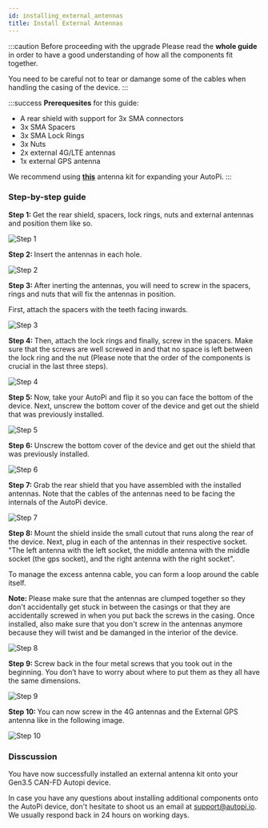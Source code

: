 ```yaml
---
id: installing_external_antennas
title: Install External Antennas
---
```



:::caution Before proceeding with the upgrade
Please read the **whole guide** in order to have a good understanding of how all the components fit together.

You need to be careful not to tear or damange some of the cables when handling the casing of the device.
:::

:::success
**Prerequesites** for this guide:
- A rear shield with support for 3x SMA connectors
- 3x SMA Spacers
- 3x SMA Lock Rings
- 3x Nuts
- 2x external 4G/LTE antennas
- 1x external GPS antenna

We recommend using [**this**](https://shop.autopi.io/products/3in1-external-antenna-kit) antenna kit for expanding your AutoPi.
:::

### Step-by-step guide

<SideBySide>
	<p>
		<strong>Step 1: </strong>
		Get the rear shield, spacers, lock rings, nuts and external antennas and position them like so.
	</p>
	<img alt="Step 1" src={useBaseUrl('/img/hardware/autopi_tmu_socketcan/installing_external_antennas/v1.jpg')}/>
</SideBySide>
<br/>

<SideBySide>
	<p>
		<strong>Step 2: </strong>
		Insert the antennas in each hole.
	</p>
	<img alt="Step 2" src={useBaseUrl('/img/hardware/autopi_tmu_socketcan/installing_external_antennas/v2.jpg')}/>
</SideBySide>
<br/>

<SideBySide>
	<div>
	<p>
		<strong>Step 3: </strong>
		After inerting the antennas, you will need to screw in the spacers, rings and nuts that will fix the antennas
		in position.
	</p>
	<p>
		First, attach the spacers with the teeth facing inwards. 
	</p>
</div>
	<img alt="Step 3" src={useBaseUrl('/img/hardware/autopi_tmu_socketcan/installing_external_antennas/v3.jpg')}/>
</SideBySide>
<br/>

<SideBySide>
	<p>
		<strong>Step 4: </strong>
		Then, attach the lock rings and finally, screw in the spacers. Make sure that the screws are well screwed in and
		that no space is left between the lock ring and the nut (Please note that the order of the components is crucial
		in the last three steps).
	</p>
	<img alt="Step 4" src={useBaseUrl('/img/hardware/autopi_tmu_socketcan/installing_external_antennas/v4.jpg')}/>
</SideBySide>
<br/>

<SideBySide>
	<p>
		<strong>Step 5: </strong>
		Now, take your AutoPi and flip it so you can face the bottom of the device. Next, unscrew the bottom cover of
		the device and get out the shield that was previously installed.
	</p>
	<img alt="Step 5" src={useBaseUrl('/img/hardware/autopi_tmu_socketcan/installing_external_antennas/v5.jpg')}/>
</SideBySide>
<br/>

<SideBySide>
	<p>
		<strong>Step 6: </strong>
		Unscrew the bottom cover of the device and get out the shield that was previously installed.
	</p>
	<img alt="Step 6" src={useBaseUrl('/img/hardware/autopi_tmu_socketcan/installing_external_antennas/v6.jpg')}/>
</SideBySide>
<br/>

<SideBySide>
	<p>
		<strong>Step 7: </strong>
		Grab the rear shield that you have assembled with the installed antennas. Note that the cables of the antennas
		need to be facing the internals of the AutoPi device.
	</p>
	<img alt="Step 7" src={useBaseUrl('/img/hardware/autopi_tmu_socketcan/installing_external_antennas/v7.jpg')}/>
</SideBySide>
<br/>

<SideBySide>
	<div>
		<p>
			<strong>Step 8: </strong>
			Mount the shield inside the small cutout that runs along the rear of the device. Next, plug in each of the
			antennas in their respective socket. "The left antenna with the left socket, the middle antenna with the
			middle socket (the gps socket), and the right antenna with the right socket".
		</p>
		<p>
			To manage the excess antenna cable, you can form a loop around the cable itself.
		</p>
		<p>
			<strong>Note: </strong>
			Please make sure that the antennas are clumped together so they don't accidentally get stuck in between the
			casings or that they are accidentally screwed in when you put back the screws in the casing. Once installed,
			also make sure that you don't screw in the antennas anymore because they will twist and be damanged in the
			interior of the device.
		</p>
	</div>
	<img alt="Step 8" src={useBaseUrl('/img/hardware/autopi_tmu_socketcan/installing_external_antennas/v8.jpg')}/>
</SideBySide>
<br/>

<SideBySide>
	<p>
		<strong>Step 9: </strong>
		Screw back in the four metal screws that you took out in the beginning. You don’t have to worry about where to
		put them as they all have the same dimensions.
	</p>
	<img alt="Step 9" src={useBaseUrl('/img/hardware/autopi_tmu_socketcan/installing_external_antennas/v9.jpg')}/>
</SideBySide>
<br/>

<SideBySide>
	<p>
		<strong>Step 10: </strong>
		You can now screw in the 4G antennas and the External GPS antenna like in the following image.
	</p>
	<img alt="Step 10" src={useBaseUrl('/img/hardware/autopi_tmu_socketcan/installing_external_antennas/v10.jpg')}/>
</SideBySide>

### Disscussion
<p>
	You have now successfully installed an external antenna kit onto your Gen3.5 CAN-FD Autopi device.
</p>

<p>
	In case you have any questions about installing additional components onto the AutoPi device, don't hesitate to
	shoot us an email at <a href="mailto:support@autopi.io">support@autopi.io</a>. We usually respond back in 24 hours
	on working days.
</p>
